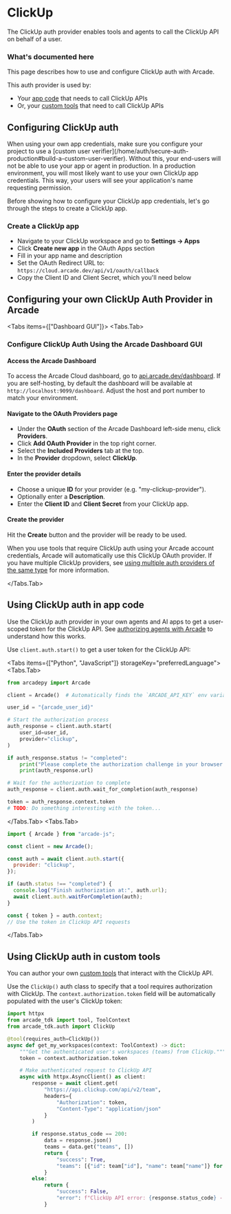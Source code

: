 
# ClickUp

The ClickUp auth provider enables tools and agents to call the ClickUp API on behalf of a user.

### What's documented here

This page describes how to use and configure ClickUp auth with Arcade.

This auth provider is used by:

- Your [app code](#using-clickup-auth-in-app-code) that needs to call ClickUp APIs
- Or, your [custom tools](#using-clickup-auth-in-custom-tools) that need to call ClickUp APIs

## Configuring ClickUp auth

<Callout type="info">
  When using your own app credentials, make sure you configure your project to
  use a [custom user
  verifier](/home/auth/secure-auth-production#build-a-custom-user-verifier).
  Without this, your end-users will not be able to use your app or agent in
  production.
</Callout>
In a production environment, you will most likely want to use your own ClickUp app
credentials. This way, your users will see your application's name requesting permission.


Before showing how to configure your ClickUp app credentials, let's go through the steps to create a ClickUp app.

### Create a ClickUp app

- Navigate to your ClickUp workspace and go to **Settings → Apps**
- Click **Create new app** in the OAuth Apps section
- Fill in your app name and description
- Set the OAuth Redirect URL to: `https://cloud.arcade.dev/api/v1/oauth/callback`
- Copy the Client ID and Client Secret, which you'll need below

## Configuring your own ClickUp Auth Provider in Arcade

<Tabs items={["Dashboard GUI"]}>
<Tabs.Tab>

### Configure ClickUp Auth Using the Arcade Dashboard GUI

<Steps>

#### Access the Arcade Dashboard

To access the Arcade Cloud dashboard, go to [api.arcade.dev/dashboard](https://api.arcade.dev/dashboard). If you are self-hosting, by default the dashboard will be available at `http://localhost:9099/dashboard`. Adjust the host and port number to match your environment.

#### Navigate to the OAuth Providers page

- Under the **OAuth** section of the Arcade Dashboard left-side menu, click **Providers**.
- Click **Add OAuth Provider** in the top right corner.
- Select the **Included Providers** tab at the top.
- In the **Provider** dropdown, select **ClickUp**.

#### Enter the provider details

- Choose a unique **ID** for your provider (e.g. "my-clickup-provider").
- Optionally enter a **Description**.
- Enter the **Client ID** and **Client Secret** from your ClickUp app.

#### Create the provider

Hit the **Create** button and the provider will be ready to be used.

</Steps>

When you use tools that require ClickUp auth using your Arcade account credentials, Arcade will automatically use this ClickUp OAuth provider. If you have multiple ClickUp providers, see [using multiple auth providers of the same type](/home/auth-providers#using-multiple-providers-of-the-same-type) for more information.

</Tabs.Tab>
</Tabs>

## Using ClickUp auth in app code

Use the ClickUp auth provider in your own agents and AI apps to get a user-scoped token for the ClickUp API. See [authorizing agents with Arcade](/home/auth/how-arcade-helps) to understand how this works.

Use `client.auth.start()` to get a user token for the ClickUp API:

<Tabs items={["Python", "JavaScript"]} storageKey="preferredLanguage">
<Tabs.Tab>

```python {8-12}
from arcadepy import Arcade

client = Arcade()  # Automatically finds the `ARCADE_API_KEY` env variable

user_id = "{arcade_user_id}"

# Start the authorization process
auth_response = client.auth.start(
    user_id=user_id,
    provider="clickup",
)

if auth_response.status != "completed":
    print("Please complete the authorization challenge in your browser:")
    print(auth_response.url)

# Wait for the authorization to complete
auth_response = client.auth.wait_for_completion(auth_response)

token = auth_response.context.token
# TODO: Do something interesting with the token...
```

</Tabs.Tab>
<Tabs.Tab>

```javascript {8-10}
import { Arcade } from "arcade-js";

const client = new Arcade();

const auth = await client.auth.start({
  provider: "clickup",
});

if (auth.status !== "completed") {
  console.log("Finish authorization at:", auth.url);
  await client.auth.waitForCompletion(auth);
}

const { token } = auth.context;
// Use the token in ClickUp API requests
```

</Tabs.Tab>
</Tabs>

## Using ClickUp auth in custom tools

You can author your own [custom tools](/home/build-tools/create-a-mcp-server) that interact with the ClickUp API.

Use the `ClickUp()` auth class to specify that a tool requires authorization with ClickUp. The `context.authorization.token` field will be automatically populated with the user's ClickUp token:

```python {5-6,9-13,20}
import httpx
from arcade_tdk import tool, ToolContext
from arcade_tdk.auth import ClickUp

@tool(requires_auth=ClickUp())
async def get_my_workspaces(context: ToolContext) -> dict:
    """Get the authenticated user's workspaces (teams) from ClickUp."""
    token = context.authorization.token

    # Make authenticated request to ClickUp API
    async with httpx.AsyncClient() as client:
        response = await client.get(
            "https://api.clickup.com/api/v2/team",
            headers={
                "Authorization": token,
                "Content-Type": "application/json"
            }
        )

        if response.status_code == 200:
            data = response.json()
            teams = data.get("teams", [])
            return {
                "success": True,
                "teams": [{"id": team["id"], "name": team["name"]} for team in teams]
            }
        else:
            return {
                "success": False,
                "error": f"ClickUp API error: {response.status_code} - {response.text}"
            }
```

